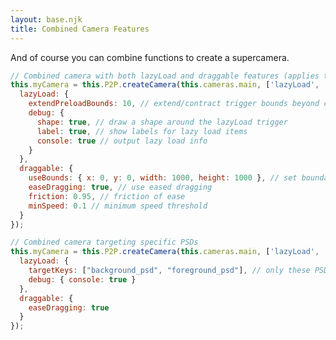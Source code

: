 ```yaml
---
layout: base.njk
title: Combined Camera Features
---
```


And of course you can combine functions to create a supercamera.

```js
// Combined camera with both lazyLoad and draggable features (applies to all PSDs)
this.myCamera = this.P2P.createCamera(this.cameras.main, ['lazyLoad', 'draggable'], {
  lazyLoad: {
    extendPreloadBounds: 10, // extend/contract trigger bounds beyond camera
    debug: {
      shape: true, // draw a shape around the lazyLoad trigger
      label: true, // show labels for lazy load items
      console: true // output lazy load info
    }
  },
  draggable: {
    useBounds: { x: 0, y: 0, width: 1000, height: 1000 }, // set boundary of drag
    easeDragging: true, // use eased dragging
    friction: 0.95, // friction of ease
    minSpeed: 0.1 // minimum speed threshold
  }
});

// Combined camera targeting specific PSDs
this.myCamera = this.P2P.createCamera(this.cameras.main, ['lazyLoad', 'draggable'], {
  lazyLoad: {
    targetKeys: ["background_psd", "foreground_psd"], // only these PSDs
    debug: { console: true }
  },
  draggable: {
    easeDragging: true
  }
});
```